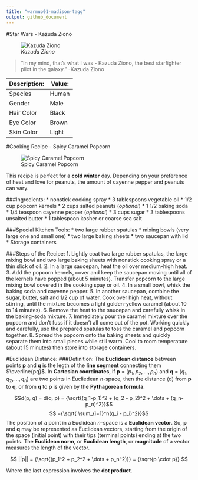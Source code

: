 ```yaml
---
title: "warmup01-madison-tagg"
output: github_document
---
```

 
#Star Wars - Kazuda Ziono

![*Kazuda Ziono*](/Users/madisontagg/Desktop/kazuda.jpg)

> "In my mind, that's what I was - Kazuda Ziono, the best starfighter pilot in the galaxy." -Kazuda Ziono



Description:  | Value:
------------- | -------------
Species       | Human
Gender        | Male
Hair Color    | Black
Eye Color     | Brown
Skin Color    | Light



#Cooking Recipe - Spicy Caramel Popcorn

![Spicy Caramel Popcorn](/Users/madisontagg/Desktop/spicy-caramel-popcorn1.jpg)

This recipe is perfect for a **cold winter** day.
Depending on your preference of heat and love for peanuts, the amount of cayenne pepper and peanuts can vary.

###Ingredients:
* nonstick cooking spray
* 3 tablespoons vegetable oil
* 1/2 cup popcorn kernels
* 2 cups salted peanuts (*optional*)
* 1 1/2 baking soda
* 1/4 teaspoon cayenne pepper (*optional*)
* 3 cups sugar
* 3 tablespoons unsalted butter
* 1 tablespoon kosher or coarse sea salt

###Special Kitchen Tools:
* two large rubber spatulas
* mixing bowls (very large one and small one)
* two large baking sheets
* two saucepan with lid
* Storage containers

###Steps of the Recipe:
1. Lightly coat two large rubber spatulas, the large mixing bowl and two large baking sheets with nonstick cooking spray or a thin slick of oil.
2. In a large saucepan, heat the oil over medium-high heat.
3. Add the popcorn kernels, cover and keep the saucepan moving until all of the kernels have popped (about 5 minutes). Transfer popcorn to the large mixing bowl covered in the cooking spay or oil.
4. In a small bowl, whisk the baking soda and cayenne pepper.
5. In another saucepan, combine the sugar, butter, salt and 1/2 cup of water. Cook over high heat, without stirring, until the mixture becomes a light golden-yellow caramel (about 10 to 14 minutes).
6. Remove the heat to the saucepan and carefully whisk in the baking-soda mixture.
7. Immediately pour the caramel mixture over the popcorn and don't fuss if it doesn't all come out of the pot. Working quickly and carefully, use the prepared spatulas to toss the caramel and popcorn together.
8. Spread the popcorn onto the baking sheets and quickly separate them into small pieces while still warm. Cool to room temperature (about 15 minutes) then store into storage containers. 



#Euclidean Distance:
###Definition:
The **Euclidean distance** between points **p** and **q** is the legth of the **line segment** connecting them $\overline{pq}$. In **Cartesian coordinates**, if **p** = $(p_1, p_2, ..., p_n)$ and **q** = $(q_1, q_2, ..., q_n)$ are two points in Eucliedean *n*-space, then the distance (d) from **p** to **q**, or from **q** to **p** is given by the **Pythagorean formula**.

$$d(p, q) = d(q, p) = {\sqrt{(q_1-p_1)^2 + (q_2 - p_2)^2 + \dots + (q_n-p_n)^2}}$$
$$ ={\sqrt{ \sum_{i=1}^n(q_i - p_i)^2}}$$
The position of a point in a Euclidean *n*-space is a **Euclidean vector**. So, **p** and **q** may be represented as Euclidean vectors, starting from the origin of the space (initial point) with their tips (terminal points) ending at the two points. The **Euclidean norm**, or **Euclidean length**, or **magnitude** of a vector measures the length of the vector. 

$$ ||p|| = {\sqrt{(p_1^2 + p_2^2 + \dots + p_n^2)}} = {\sqrt{p \cdot p}} $$

Where the last expression involves the **dot product**.
